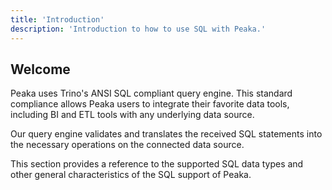 ```yaml
---
title: 'Introduction'
description: 'Introduction to how to use SQL with Peaka.'
---
```


## Welcome

Peaka uses Trino's ANSI SQL compliant query engine. This standard compliance allows Peaka users to integrate their
favorite data tools, including BI and ETL tools with any underlying data source.

Our query engine validates and translates the received SQL statements into the necessary operations on the connected
data source.

This section provides a reference to the supported SQL data types and other general characteristics of the SQL support
of Peaka.